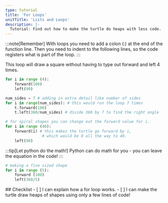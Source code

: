```yaml
---
type: tutorial
title: 'For Loops'
unitTitle: 'Lists and Loops'
description: |-
  Tutorial: Find out how to make the turtle do heaps with less code.
---
```


:::note[Remember]
With loops you need to add a colon (:) at the end of the function line. 
Then you need to indent to the following lines, so the code registers what is part of the loop.
:::

This loop will draw a square without having to type out forward and left 4 times.

``` python
for i in range (4):
    forward(100)
    left(90)

num_sides = 7 # adding in extra detail like number of sides
for i in range(num_sides): # this would run the loop 7 times
    t.forward(100)
    t.left(360/num_sides) # divide 360 by 7 to find the right angle

# for spiral shapes you can change out the forward value for i.
for i in range (40):
    forward(i) # this makes the turtle go forward by i,
                # which would be 0 all the way to 40.
    left(90)
```

:::tip[Let python do the math!]
Python can do math for you - you can leave the equation in the code!
:::
``` python
# making a five sized shape
for i in range (5):
    forward (100)
    left(360/5)
```

<Box icon="check-list">
## Checklist

<Checklist>
- [ ] I can explain how a for loop works.
- [ ] I can make the turtle draw heaps of shapes using only a few lines of code!
</Checklist>
</Box>




